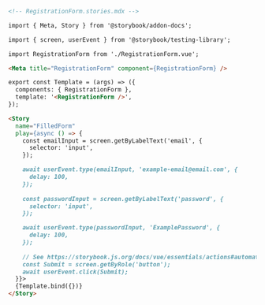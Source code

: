```md
<!-- RegistrationForm.stories.mdx -->

import { Meta, Story } from '@storybook/addon-docs';

import { screen, userEvent } from '@storybook/testing-library';

import RegistrationForm from './RegistrationForm.vue';

<Meta title="RegistrationForm" component={RegistrationForm} />

export const Template = (args) => ({
  components: { RegistrationForm },
  template: '<RegistrationForm />',
});

<Story
  name="FilledForm"
  play={async () => {
    const emailInput = screen.getByLabelText('email', {
      selector: 'input',
    });

    await userEvent.type(emailInput, 'example-email@email.com', {
      delay: 100,
    });
    
    const passwordInput = screen.getByLabelText('password', {
      selector: 'input',
    });

    await userEvent.type(passwordInput, 'ExamplePassword', {
      delay: 100,
    });
    
    // See https://storybook.js.org/docs/vue/essentials/actions#automatically-matching-args to learn how to setup logging in the Actions panel
    const Submit = screen.getByRole('button');
    await userEvent.click(Submit);
  }}>
  {Template.bind({})}
</Story>
```